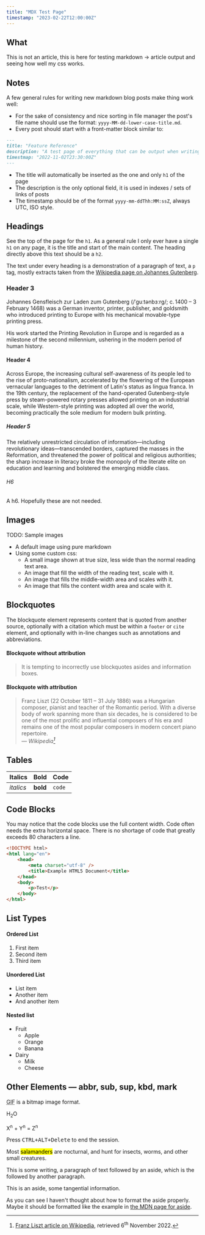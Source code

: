 ```yaml
---
title: "MDX Test Page"
timestamp: "2023-02-22T12:00:00Z"
---
```


## What

This is not an article, this is here for testing markdown -> article output and seeing how well my css works.

## Notes

A few general rules for writing new markdown blog posts make thing work well:

-   For the sake of consistency and nice sorting in file manager the post's file name should use the format: `yyyy-MM-dd-lower-case-title.md`.
-   Every post should start with a front-matter block similar to:

```md
---
title: "Feature Reference"
description: "A test page of everything that can be output when writing pages for this website in markdown."
timestmap: "2022-11-02T23:30:00Z"
---
```

-   The title will automatically be inserted as the one and only `h1` of the page
-   The description is the only optional field, it is used in indexes / sets of links of posts
-   The timestamp should be of the format `yyyy-mm-ddThh:MM:ssZ`, always UTC, ISO style.

## Headings

See the top of the page for the `h1`. As a general rule I only ever have a single `h1` on any page, it is the title and start of the main content.
The heading directly above this text should be a `h2`.

The text under every heading is a demonstration of a paragraph of text, a `p` tag, mostly extracts taken from the [Wikipedia page on Johannes Gutenberg](https://en.wikipedia.org/wiki/Johannes_Gutenberg).

### Header 3

Johannes Gensfleisch zur Laden zum Gutenberg (/ˈɡuːtənbɜːrɡ/; c. 1400 – 3 February 1468) was a German inventor, printer, publisher, and goldsmith who introduced printing to Europe with his mechanical movable-type printing press.

His work started the Printing Revolution in Europe and is regarded as a milestone of the second millennium, ushering in the modern period of human history.

#### Header 4

Across Europe, the increasing cultural self-awareness of its people led to the rise of proto-nationalism, accelerated by the flowering of the European vernacular languages to the detriment of Latin's status as lingua franca. In the 19th century, the replacement of the hand-operated Gutenberg-style press by steam-powered rotary presses allowed printing on an industrial scale, while Western-style printing was adopted all over the world, becoming practically the sole medium for modern bulk printing.

##### Header 5

The relatively unrestricted circulation of information—including revolutionary ideas—transcended borders, captured the masses in the Reformation, and threatened the power of political and religious authorities; the sharp increase in literacy broke the monopoly of the literate elite on education and learning and bolstered the emerging middle class.

###### H6

A h6. Hopefully these are not needed.

## Images

TODO: Sample images

-   A default image using pure markdown
-   Using some custom css:
    -   A small image shown at true size, less wide than the normal reading text area.
    -   An image that fill the width of the reading text, scale with it.
    -   An image that fills the middle-width area and scales with it.
    -   An image that fills the content width area and scale with it.

## Blockquotes

The blockquote element represents content that is quoted from another source, optionally with a citation which must be within a `footer` or `cite` element, and optionally with in-line changes such as annotations and abbreviations.

#### Blockquote without attribution

> It is tempting to incorrectly use blockquotes asides and information boxes.

#### Blockquote with attribution

> Franz Liszt (22 October 1811 – 31 July 1886) was a Hungarian composer, pianist and teacher of the Romantic period. With a diverse body of work spanning more than six decades, he is considered to be one of the most prolific and influential composers of his era and remains one of the most popular composers in modern concert piano repertoire.<br/>
> — <cite>Wikipedia[^1]</cite>

[^1]: [Franz Liszt article on Wikipedia](https://en.wikipedia.org/wiki/Franz_Liszt), retrieved 6<sup>th</sup> November 2022.

## Tables

| Italics   | Bold     | Code   |
| --------- | -------- | ------ |
| _italics_ | **bold** | `code` |

## Code Blocks

You may notice that the code blocks use the full content width.
Code often needs the extra horizontal space.
There is no shortage of code that greatly exceeds 80 characters a line.

```html
<!DOCTYPE html>
<html lang="en">
    <head>
        <meta charset="utf-8" />
        <title>Example HTML5 Document</title>
    </head>
    <body>
        <p>Test</p>
    </body>
</html>
```

## List Types

#### Ordered List

1. First item
2. Second item
3. Third item

#### Unordered List

-   List item
-   Another item
-   And another item

#### Nested list

-   Fruit
    -   Apple
    -   Orange
    -   Banana
-   Dairy
    -   Milk
    -   Cheese

## Other Elements — abbr, sub, sup, kbd, mark

<abbr title="Graphics Interchange Format">GIF</abbr> is a bitmap image format.

H<sub>2</sub>O

X<sup>n</sup> + Y<sup>n</sup> = Z<sup>n</sup>

Press <kbd><kbd>CTRL</kbd>+<kbd>ALT</kbd>+<kbd>Delete</kbd></kbd> to end the session.

Most <mark>salamanders</mark> are nocturnal, and hunt for insects, worms, and other small creatures.

This is some writing, a paragraph of text followed by an aside, which is the followed by another paragraph.

<aside>This is an aside, some tangential information.</aside>

As you can see I haven't thought about how to format the aside properly.
Maybe it should be formatted like the example in [the MDN page for aside](https://developer.mozilla.org/en-US/docs/Web/HTML/Element/aside).
